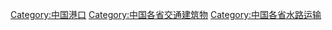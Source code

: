 [[Category:中国港口|Category:中国港口]]
[[Category:中国各省交通建筑物|Category:中国各省交通建筑物]]
[[Category:中国各省水路运输|Category:中国各省水路运输]]